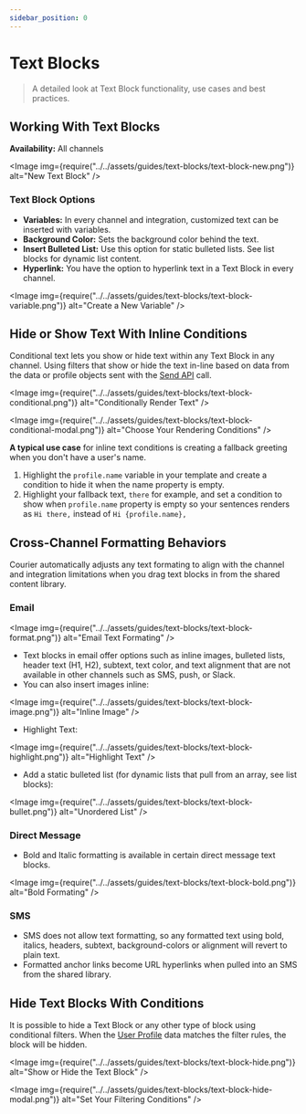 ```yaml
---
sidebar_position: 0
---
```



# Text Blocks

> A detailed look at Text Block functionality, use cases and best practices.

## Working With Text Blocks

**Availability:** All channels

<Image
  img={require("../../assets/guides/text-blocks/text-block-new.png")}
  alt="New Text Block"
/>

### Text Block Options

- **Variables:** In every channel and integration, customized text can be inserted with variables.
- **Background Color:** Sets the background color behind the text.
- **Insert Bulleted List:** Use this option for static bulleted lists. See list blocks for dynamic list content. 
- **Hyperlink:** You have the option to hyperlink text in a Text Block in every channel.

<Image
  img={require("../../assets/guides/text-blocks/text-block-variable.png")}
  alt="Create a New Variable"
/>

## Hide or Show Text With Inline Conditions

Conditional text lets you show or hide text within any Text Block in any channel. Using filters that show or hide the text in-line based on data from the data or profile objects sent with the [Send API](../../reference/send/intro.mdx) call.

<Image
  img={require("../../assets/guides/text-blocks/text-block-conditional.png")}
  alt="Conditionally Render Text"
/>

<Image
  img={require("../../assets/guides/text-blocks/text-block-conditional-modal.png")}
  alt="Choose Your Rendering Conditions"
/>

**A typical use case** for inline text conditions is creating a fallback greeting when you don't have a user's name.

1. Highlight the `profile.name` variable in your template and create a condition to hide it when the name property is empty.
2. Highlight your fallback text, `there` for example, and set a condition to show when `profile.name` property is empty so your sentences renders as `Hi there,` instead of `Hi {profile.name},`

## Cross-Channel Formatting Behaviors

Courier automatically adjusts any text formating to align with the channel and integration limitations when you drag text blocks in from the shared content library.

### Email

<Image
  img={require("../../assets/guides/text-blocks/text-block-format.png")}
  alt="Email Text Formating"
/>

- Text blocks in email offer options such as inline images, bulleted lists, header text (H1, H2), subtext, text color, and text alignment that are not available in other channels such as SMS, push, or Slack.
- You can also insert images inline:

<Image
  img={require("../../assets/guides/text-blocks/text-block-image.png")}
  alt="Inline Image"
/>

- Highlight Text:

<Image
  img={require("../../assets/guides/text-blocks/text-block-highlight.png")}
  alt="Highlight Text"
/>

- Add a static bulleted list (for dynamic lists that pull from an array, see list blocks):

<Image
  img={require("../../assets/guides/text-blocks/text-block-bullet.png")}
  alt="Unordered List"
/>

### Direct Message

- Bold and Italic formatting is available in certain direct message text blocks.

<Image
  img={require("../../assets/guides/text-blocks/text-block-bold.png")}
  alt="Bold Formating"
/>

### SMS

- SMS does not allow text formatting, so any formatted text using bold, italics, headers, subtext, background-colors or alignment will revert to plain text.
- Formatted anchor links become URL hyperlinks when pulled into an SMS from the shared library.

## Hide Text Blocks With Conditions

It is possible to hide a Text Block or any other type of block using conditional filters. When the [User Profile](../../reference/profiles/intro.mdx) data matches the filter rules, the block will be hidden.

<Image
  img={require("../../assets/guides/text-blocks/text-block-hide.png")}
  alt="Show or Hide the Text Block"
/>

<Image
  img={require("../../assets/guides/text-blocks/text-block-hide-modal.png")}
  alt="Set Your Filtering Conditions"
/>
